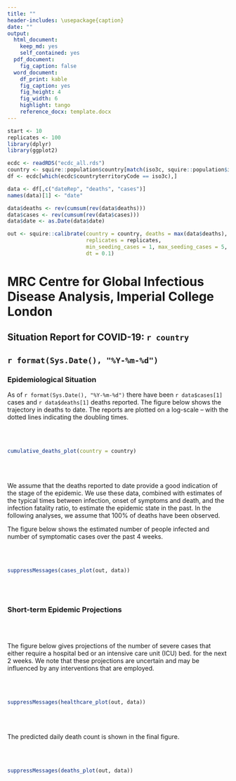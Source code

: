 ```yaml
---
title: ""
header-includes: \usepackage{caption}
date: ""
output:
  html_document:
    keep_md: yes
    self_contained: yes
  pdf_document: 
    fig_caption: false
  word_document:
    df_print: kable
    fig_caption: yes
    fig_height: 4
    fig_width: 6
    highlight: tango
    reference_docx: template.docx
---
```


```r
start <- 10
replicates <- 100
library(dplyr)
library(ggplot2)
```

```r

ecdc <- readRDS("ecdc_all.rds")
country <- squire::population$country[match(iso3c, squire::population$iso3c)[1]]
df <- ecdc[which(ecdc$countryterritoryCode == iso3c),]

data <- df[,c("dateRep", "deaths", "cases")]
names(data)[1] <- "date"

data$deaths <- rev(cumsum(rev(data$deaths)))
data$cases <- rev(cumsum(rev(data$cases)))
data$date <- as.Date(data$date)

out <- squire::calibrate(country = country, deaths = max(data$deaths),
                         replicates = replicates, 
                         min_seeding_cases = 1, max_seeding_cases = 5,
                         dt = 0.1)

```
# MRC Centre for Global Infectious Disease Analysis, Imperial College London
## Situation Report for COVID-19: `r country`
## `r format(Sys.Date(), "%Y-%m-%d")`

### Epidemiological Situation

As of `r format(Sys.Date(), "%Y-%m-%d")` there have been `r data$cases[1]` cases and `r data$deaths[1]` deaths reported. The figure below shows the trajectory in deaths to date. The reports are plotted on a log-scale – with the dotted lines indicating the doubling times. 

<br><br> 

```r

cumulative_deaths_plot(country = country)

```

\newpage

<br><br> 

We assume that the deaths reported to date provide a good indication of the stage of the epidemic. We use these data, combined with estimates of the typical times between infection, onset of symptoms and death, and the infection fatality ratio, to estimate the epidemic state in the past. In the following analyses, we assume that 100% of deaths have been observed. 

The figure below shows the estimated number of people infected and number of symptomatic cases over the past 4 weeks.

<br><br> 

```r

suppressMessages(cases_plot(out, data))

```

<br><br> 

### Short-term Epidemic Projections

<br><br> 

The figure below gives projections of the number of severe cases that either require a hospital bed or an intensive care unit (ICU) bed. for the next 2 weeks. We note that these projections are uncertain and may be influenced by any interventions that are employed. 

<br><br> 

```r

suppressMessages(healthcare_plot(out, data))

```

<br><br> 

The predicted daily death count is shown in the final figure. 

<br><br> 

```r

suppressMessages(deaths_plot(out, data))

```